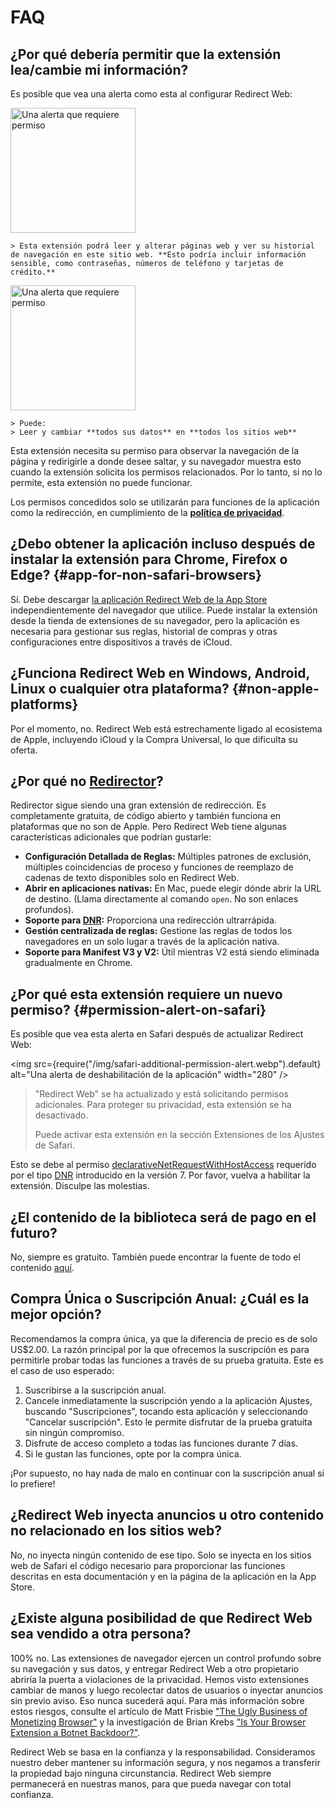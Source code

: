 
# FAQ

## ¿Por qué debería permitir que la extensión lea/cambie mi información?

Es posible que vea una alerta como esta al configurar Redirect Web:

<IfBrowserStore stores='appStore'>
    <Image src={PermissionAlertSafari} alt="Una alerta que requiere permiso" width="200" margin="0 0 16px 0" hasShadow={true} />

    > Esta extensión podrá leer y alterar páginas web y ver su historial de navegación en este sitio web. **Esto podría incluir información sensible, como contraseñas, números de teléfono y tarjetas de crédito.**
</IfBrowserStore>

<IfBrowserStore stores='appStore' includes={false}>
    <Image src={PermissionAlertChrome} alt="Una alerta que requiere permiso" height="200" hasRoundedCorners={true} hasShadow={true} margin="0 0 16px 0" />

    > Puede:  
    > Leer y cambiar **todos sus datos** en **todos los sitios web**
</IfBrowserStore>

Esta extensión necesita su permiso para observar la navegación de la página y redirigirle a donde desee saltar, y su navegador muestra esto cuando la extensión solicita los permisos relacionados. Por lo tanto, si no lo permite, esta extensión no puede funcionar.

Los permisos concedidos solo se utilizarán para funciones de la aplicación como la redirección, en cumplimiento de la **[política de privacidad](./privacy-policy)**.

## ¿Debo obtener la aplicación incluso después de instalar la extensión para Chrome, Firefox o Edge? \{#app-for-non-safari-browsers}

Sí. Debe descargar [la aplicación Redirect Web de la App Store](https://apps.apple.com/app/id1571283503) independientemente del navegador que utilice. Puede instalar la extensión desde la tienda de extensiones de su navegador, pero la aplicación es necesaria para gestionar sus reglas, historial de compras y otras configuraciones entre dispositivos a través de iCloud.

## ¿Funciona Redirect Web en Windows, Android, Linux o cualquier otra plataforma? \{#non-apple-platforms}

Por el momento, no. Redirect Web está estrechamente ligado al ecosistema de Apple, incluyendo iCloud y la Compra Universal, lo que dificulta su oferta.

## ¿Por qué no [Redirector](https://github.com/einaregilsson/Redirector)?

Redirector sigue siendo una gran extensión de redirección. Es completamente gratuita, de código abierto y también funciona en plataformas que no son de Apple. Pero Redirect Web tiene algunas características adicionales que podrían gustarle:

*   **Configuración Detallada de Reglas:** Múltiples patrones de exclusión, múltiples coincidencias de proceso y funciones de reemplazo de cadenas de texto disponibles solo en Redirect Web.
*   **Abrir en aplicaciones nativas:** En Mac, puede elegir dónde abrir la URL de destino. (Llama directamente al comando `open`. No son enlaces profundos).
*   **Soporte para [DNR](https://blog.mozilla.org/addons/2023/05/17/declarativenetrequest-available-in-firefox/):** Proporciona una redirección ultrarrápida.
*   **Gestión centralizada de reglas:** Gestione las reglas de todos los navegadores en un solo lugar a través de la aplicación nativa.
*   **Soporte para Manifest V3 y V2:** Útil mientras V2 está siendo eliminada gradualmente en Chrome.

## ¿Por qué esta extensión requiere un nuevo permiso? \{#permission-alert-on-safari}

Es posible que vea esta alerta en Safari después de actualizar Redirect Web:

<img src={require("/img/safari-additional-permission-alert.webp").default} alt="Una alerta de deshabilitación de la aplicación" width="280" />

> "Redirect Web" se ha actualizado y está solicitando permisos adicionales. Para proteger su privacidad, esta extensión se ha desactivado.
>
> Puede activar esta extensión en la sección Extensiones de los Ajustes de Safari.

Esto se debe al permiso [declarativeNetRequestWithHostAccess](https://developer.apple.com/documentation/safariservices/safari_web_extensions/blocking_content_with_your_safari_web_extension) requerido por el tipo [DNR](./rule-settings#type) introducido en la versión 7. Por favor, vuelva a habilitar la extensión. Disculpe las molestias.

## ¿El contenido de la biblioteca será de pago en el futuro?

No, siempre es gratuito. También puede encontrar la fuente de todo el contenido [aquí](https://github.com/mshibanami/redirect-web/tree/main/library).

## Compra Única o Suscripción Anual: ¿Cuál es la mejor opción?

Recomendamos la compra única, ya que la diferencia de precio es de solo US$2.00.
La razón principal por la que ofrecemos la suscripción es para permitirle probar todas las funciones a través de su prueba gratuita. Este es el caso de uso esperado:

1.  Suscribirse a la suscripción anual.
2.  Cancele inmediatamente la suscripción yendo a la aplicación Ajustes, buscando "Suscripciones", tocando esta aplicación y seleccionando "Cancelar suscripción". Esto le permite disfrutar de la prueba gratuita sin ningún compromiso.
3.  Disfrute de acceso completo a todas las funciones durante 7 días.
4.  Si le gustan las funciones, opte por la compra única.

¡Por supuesto, no hay nada de malo en continuar con la suscripción anual si lo prefiere!

## ¿Redirect Web inyecta anuncios u otro contenido no relacionado en los sitios web?

No, no inyecta ningún contenido de ese tipo. Solo se inyecta en los sitios web de Safari el código necesario para proporcionar las funciones descritas en esta documentación y en la página de la aplicación en la App Store.

## ¿Existe alguna posibilidad de que Redirect Web sea vendido a otra persona?

100% no. Las extensiones de navegador ejercen un control profundo sobre su navegación y sus datos, y entregar Redirect Web a otro propietario abriría la puerta a violaciones de la privacidad. Hemos visto extensiones cambiar de manos y luego recolectar datos de usuarios o inyectar anuncios sin previo aviso. Eso nunca sucederá aquí. Para más información sobre estos riesgos, consulte el artículo de Matt Frisbie ["The Ugly Business of Monetizing Browser"](https://mattfrisbie.substack.com/p/the-ugly-business-of-monetizing-browser) y la investigación de Brian Krebs ["Is Your Browser Extension a Botnet Backdoor?"](https://krebsonsecurity.com/2021/03/is-your-browser-extension-a-botnet-backdoor/).

Redirect Web se basa en la confianza y la responsabilidad. Consideramos nuestro deber mantener su información segura, y nos negamos a transferir la propiedad bajo ninguna circunstancia. Redirect Web siempre permanecerá en nuestras manos, para que pueda navegar con total confianza.